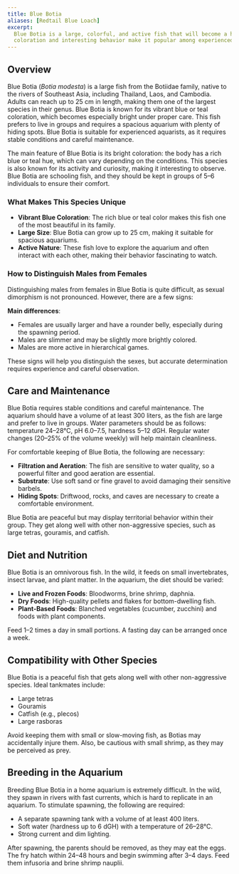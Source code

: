 ```yaml
---
title: Blue Botia
aliases: [Redtail Blue Loach]
excerpt:
  Blue Botia is a large, colorful, and active fish that will become a highlight of a spacious aquarium. Its vibrant blue
  coloration and interesting behavior make it popular among experienced aquarists.
---
```


## Overview

Blue Botia (_Botia modesta_) is a large fish from the Botiidae family, native to the rivers of Southeast Asia, including
Thailand, Laos, and Cambodia. Adults can reach up to 25 cm in length, making them one of the largest species in their
genus. Blue Botia is known for its vibrant blue or teal coloration, which becomes especially bright under proper care.
This fish prefers to live in groups and requires a spacious aquarium with plenty of hiding spots. Blue Botia is suitable
for experienced aquarists, as it requires stable conditions and careful maintenance.

The main feature of Blue Botia is its bright coloration: the body has a rich blue or teal hue, which can vary depending
on the conditions. This species is also known for its activity and curiosity, making it interesting to observe. Blue
Botia are schooling fish, and they should be kept in groups of 5–6 individuals to ensure their comfort.

### What Makes This Species Unique

- **Vibrant Blue Coloration**: The rich blue or teal color makes this fish one of the most beautiful in its family.
- **Large Size**: Blue Botia can grow up to 25 cm, making it suitable for spacious aquariums.
- **Active Nature**: These fish love to explore the aquarium and often interact with each other, making their behavior
  fascinating to watch.

### How to Distinguish Males from Females

Distinguishing males from females in Blue Botia is quite difficult, as sexual dimorphism is not pronounced. However,
there are a few signs:

**Main differences**:

- Females are usually larger and have a rounder belly, especially during the spawning period.
- Males are slimmer and may be slightly more brightly colored.
- Males are more active in hierarchical games.

These signs will help you distinguish the sexes, but accurate determination requires experience and careful observation.

## Care and Maintenance

Blue Botia requires stable conditions and careful maintenance. The aquarium should have a volume of at least 300 liters,
as the fish are large and prefer to live in groups. Water parameters should be as follows: temperature 24–28°C, pH
6.0–7.5, hardness 5–12 dGH. Regular water changes (20–25% of the volume weekly) will help maintain cleanliness.

For comfortable keeping of Blue Botia, the following are necessary:

- **Filtration and Aeration**: The fish are sensitive to water quality, so a powerful filter and good aeration are
  essential.
- **Substrate**: Use soft sand or fine gravel to avoid damaging their sensitive barbels.
- **Hiding Spots**: Driftwood, rocks, and caves are necessary to create a comfortable environment.

Blue Botia are peaceful but may display territorial behavior within their group. They get along well with other
non-aggressive species, such as large tetras, gouramis, and catfish.

## Diet and Nutrition

Blue Botia is an omnivorous fish. In the wild, it feeds on small invertebrates, insect larvae, and plant matter. In the
aquarium, the diet should be varied:

- **Live and Frozen Foods**: Bloodworms, brine shrimp, daphnia.
- **Dry Foods**: High-quality pellets and flakes for bottom-dwelling fish.
- **Plant-Based Foods**: Blanched vegetables (cucumber, zucchini) and foods with plant components.

Feed 1–2 times a day in small portions. A fasting day can be arranged once a week.

## Compatibility with Other Species

Blue Botia is a peaceful fish that gets along well with other non-aggressive species. Ideal tankmates include:

- Large tetras
- Gouramis
- Catfish (e.g., plecos)
- Large rasboras

Avoid keeping them with small or slow-moving fish, as Botias may accidentally injure them. Also, be cautious with small
shrimp, as they may be perceived as prey.

## Breeding in the Aquarium

Breeding Blue Botia in a home aquarium is extremely difficult. In the wild, they spawn in rivers with fast currents,
which is hard to replicate in an aquarium. To stimulate spawning, the following are required:

- A separate spawning tank with a volume of at least 400 liters.
- Soft water (hardness up to 6 dGH) with a temperature of 26–28°C.
- Strong current and dim lighting.

After spawning, the parents should be removed, as they may eat the eggs. The fry hatch within 24–48 hours and begin
swimming after 3–4 days. Feed them infusoria and brine shrimp nauplii.
